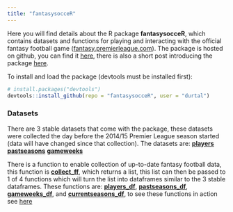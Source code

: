 ```yaml
---
title: "fantasysocceR"
---
```


Here you will find details about the R package **fantasysocceR**, which contains datasets and functions for playing and interacting with the official fantasy football game ([fantasy.premierleague.com](http://fantasy.premierleague.com)).  The package is hosted on github, you can find it [here](https://github.com/durtal/fantasysocceR), there is also a short post introducing the package [here](http://durtal.github.io/blog/r-package-fantasysocceR.html).

To install and load the package (devtools must be installed first): 

```r
# install.packages("devtools")
devtools::install_github(repo = "fantasysocceR", user = "durtal")
```

### Datasets
There are 3 stable datasets that come with the package, these datasets were collected the day before the 2014/15 Premier League season started (data will have changed since that collection).  The datasets are:
[**players**](players.html)
[**pastseasons**](pastseasons.html)
[**gameweeks**](gameweeks.html)

There is a function to enable collection of up-to-date fantasy football data, this function is [**collect_ff**](collect_ff.html), which returns a list, this list can then be passed to 1 of 4 functions which will turn the list into dataframes similar to the 3 stable dataframes.  These functions are: [**players_df**](players_df.html), [**pastseasons_df**](pastseasons_df.html), [**gameweeks_df**](gameweeks_df.html), and [**currentseasons_df**](currentseasons_df.html), to see these functions in action see [here](using_functions.html)